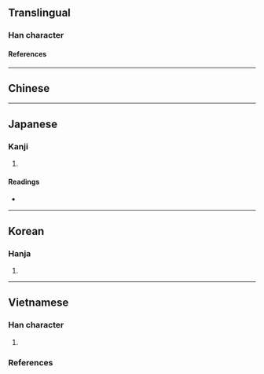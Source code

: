 {{also|凡|凢}}
{{character info}}
==Translingual==

===Han character===
{{Han char|rn=16|rad=几|as=01|sn=3|four=|canj=LHN|ids=⿱丨几}}

====References====
{{Han ref|kx=0134.021|hdz=10276.011|uh=51E3}}

----

==Chinese==
{{zh-see|凡|v}}

----

==Japanese==

===Kanji===
{{ja-kanji|grade=|rs=几01}}

# {{rfdef|ja|sort=几01}}

====Readings====
* {{ja-readings|on=[[はん]] (han)|kun=[[すべて]] (subete), [[およそ]] (oyoso)}}

----

==Korean==

===Hanja===
{{ko-hanja|hangeul=범|rv=beom|mr=pŏm}}

# {{rfdef|ko|sort=几01}}

----

==Vietnamese==

===Han character===
{{vi-readings|rs=几01
|hanviet=phàm-tdcndg;tdcntd
}}

# {{han tu form of|phàm|[[commonplace]]. [[mortal]], [[ordinary]]}}

===References===
<references/>